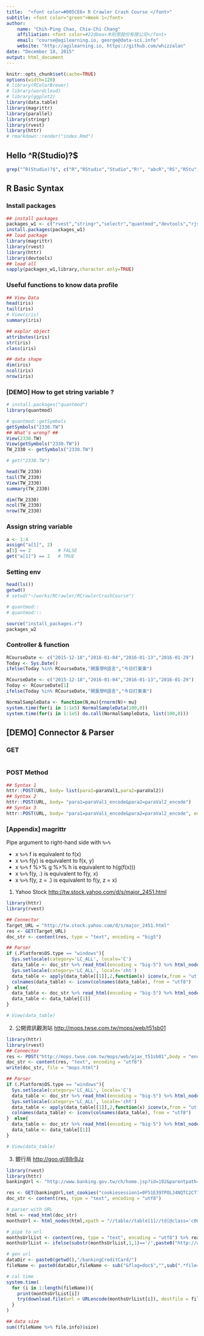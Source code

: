```yaml
---
title:  "<font color=#005CE6> R Crawler Crash Course </font>"
subtitle: <font color="green">Week 1</font>
author: 
    name: "Chih-Ping Chao, Chia-Chi Chang"
    affiliation: <font color=#22dbea>木刻思股份有限公司</font>
    email: "course@agilearning.io, george@data-sci.info"
    website: "http://agilearning.io, https://github.com/whizzalan"
date: "December 18, 2015"
output: html_document
---
```


```r
knitr::opts_chunk$set(cache=TRUE)
options(width=120)
# library(RColorBrewer)
# library(wordcloud)
# library(ggplot2)
library(data.table)
library(magrittr)
library(parallel)
library(stringr)
library(rvest)
library(httr)
# rmarkdown::render("index.Rmd")
```

## Hello ^R(Studio)?$

```r
grep("^R(Studio)?$", c("R","RStudio","Studio","R!", "abcR","RS","RStu","RStudioStudio"), value = TRUE)
```

## R Basic Syntax 

### Install packages

```r
## install packages
packages_w1 <- c("rvest","stringr","selectr","quantmod","devtools","rjson","jsonlite","rlist","magrittr","pipeR")
install.packages(packages_w1)
## load package
library(magrittr)
library(rvest)
library(httr)
library(devtools)
## load all
sapply(packages_w1,library,character.only=TRUE)
```

### Useful functions to know data profile

```r
## View Data
head(iris)
tail(iris)
# View(iris)
summary(iris)

## explor object
attributes(iris)
str(iris)
class(iris)

## data shape
dim(iris)
ncol(iris)
nrow(iris)

```

### [DEMO] How to get string variable ?

```r
# install.packages("quantmod")
library(quantmod)

# quantmod::getSymbols 
getSymbols("2330.TW")
## What's wrong? ##
View(2330.TW)
View(getSymbols("2330.TW"))
TW_2330 <- getSymbols("2330.TW")

# get("2330.TW")

head(TW_2330)
tail(TW_2330)
View(TW_2330)
summary(TW_2330)

dim(TW_2330)
ncol(TW_2330)
nrow(TW_2330)
```

### Assign string variable

```r
a <- 1:4
assign("a[1]", 2)
a[1] == 2          # FALSE
get("a[1]") == 2   # TRUE
```

### Setting env

```r
head(ls())
getwd()
# setwd("~/works/RCrawler/RCrawlerCrashCourse")

# quantmod::
# quantmod:::

source("install_packages.r")
packages_w2

```

### Controller & function

```r
RCourseDate <- c("2015-12-18","2016-01-04","2016-01-13","2016-01-29")
Today <- Sys.Date()
ifelse(Today %in% RCourseDate,"開薰學R語言","今日打東東")
```

```r
RCourseDate <- c("2015-12-18","2016-01-04","2016-01-13","2016-01-29")
Today <- RCourseDate[1]
ifelse(Today %in% RCourseDate,"開薰學R語言","今日打東東")
```

```r
NormalSampleData <- function(N,mu){rnorm(N)+ mu}
system.time(for(i in 1:1e5) NormalSampleData(100,0))
system.time(for(i in 1:1e5) do.call(NormalSampleData, list(100,0)))

```

## [DEMO] Connector & Parser

### GET

```r

```

### POST Method

```r
## Syntax 1
httr::POST(URL, body= list(para1=paraVal1,para2=paraVal2))
## Syntax 2
httr::POST(URL, body= "para1=paraVal1_encode&para2=paraVal2_encode")
## Syntax 3
httr::POST(URL, body= "para1=paraVal1_encode&para2=paraVal2_encode", encode="form")
```

### [Appendix] magrittr

Pipe argument to right-hand side with `%>%`

- x `%>%` f is equivalent to f(x)
- x `%>%` f(y) is equivalent to f(x, y)
- x `%>%` f %>% g %>% h is equivalent to h(g(f(x)))
- x `%>%` f(y, .) is equivalent to f(y, x)
- x `%>%` f(y, z = .) is equivalent to f(y, z = x)

1. Yahoo Stock <http://tw.stock.yahoo.com/d/s/major_2451.html>

```r
library(httr)
library(rvest)

## Connector
Target_URL = "http://tw.stock.yahoo.com/d/s/major_2451.html"
res <- GET(Target_URL)
doc_str <- content(res, type = "text", encoding = "big5")

## Parser
if (.Platform$OS.type == "windows"){
  Sys.setlocale(category='LC_ALL', locale='C')
  data_table <- doc_str %>% read_html(encoding = "big-5") %>% html_nodes(xpath = "//table[1]//table[2]") %>% html_table(header=TRUE)
  Sys.setlocale(category='LC_ALL', locale='cht')
  data_table <- apply(data_table[[1]],2,function(x) iconv(x,from = "utf8"))
  colnames(data_table) <- iconv(colnames(data_table), from = "utf8")
}  else{
  data_table <- doc_str %>% read_html(encoding = "big-5") %>% html_nodes(xpath = "//table[1]//table[2]") %>% html_table(header=TRUE)
  data_table <- data_table[[1]]
}

# View(data_table)
```

2. 公開資訊觀測站 <http://mops.twse.com.tw/mops/web/t51sb01>

```r
library(httr)
library(rvest)
## Connector
res <- POST("http://mops.twse.com.tw/mops/web/ajax_t51sb01",body = "encodeURIComponent=1&step=1&firstin=1&TYPEK=sii&code=")
doc_str <- content(res, "text", encoding = "utf8")
write(doc_str, file = "mops.html")

## Parser
if (.Platform$OS.type == "windows"){
  Sys.setlocale(category='LC_ALL', locale='C')
  data_table <- doc_str %>% read_html(encoding = "big-5") %>% html_nodes(xpath = "//table[2]") %>% html_table(header=TRUE)
  Sys.setlocale(category='LC_ALL', locale='cht')
  data_table <- apply(data_table[[1]],2,function(x) iconv(x,from = "utf8"))
  colnames(data_table) <- iconv(colnames(data_table), from = "utf8")
}  else{
  data_table <- doc_str %>% read_html(encoding = "big-5") %>% html_nodes(xpath = "//table[2]") %>% html_table(header=TRUE)
  data_table <- data_table[[1]]
}

# View(data_table)
```

3. 銀行局 <http://goo.gl/88rBJz>

```r
library(rvest)
library(httr)
bankingUrl <- "http://www.banking.gov.tw/ch/home.jsp?id=192&parentpath=0,4&mcustomize=multimessage_view.jsp&dataserno=21207&aplistdn=ou=disclosure,ou=multisite,ou=chinese,ou=ap_root,o=fsc,c=tw&toolsflag=Y&dtable=Disclosure"

res <- GET(bankingUrl,set_cookies("cookiesession1=0F51E397POLJ4NQTC2CT7TGE8VBT033D; JSESSIONID=13A259B7048E0A96163333DA9D9BE428; fontsize=80%; _ga=GA1.3.807240144.1448956489; _gat=1"))
doc_str <- content(res, type = "text", encoding = "utf8")

# parser with URL
html <- read_html(doc_str)
monthsUrl <- html_nodes(html,xpath = "//table//table[1]//td[@class='c001']/table//a[@title]") %>% html_attr("title")

# pipe to url
monthsUrlList <- content(res, type = "text", encoding = "utf8") %>% read_html %>% html_nodes(xpath = "//table//table[1]//td[@class='c001']/table//a") %>% html_attr("href")
monthsUrlList <- ifelse(substr(monthsUrlList,1,1)=='/',paste0("http://www.fsc.gov.tw",monthsUrlList),monthsUrlList)

# gen url
dataDir <- paste0(getwd(),"/bankingCreditCard/")
fileName <- paste0(dataDir,fileName <- sub("&flag=doc$","",sub(".*file=/", "", monthsUrlList)))

# cal time
system.time(
  for (i in 1:length(fileName)){
    print(monthsUrlList[i])
    try(download.file(url = URLencode(monthsUrlList[i]), destfile = fileName[i], mode = "wb"), silent = TRUE)
  }
)

## data size
sum((fileName %>% file.info)$size)
```




